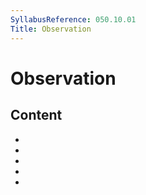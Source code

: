 ```yaml
---
SyllabusReference: 050.10.01
Title: Observation
---
```


# Observation

## Content

- <Link href="050.10.01.01" />
- <Link href="050.10.01.02" />
- <Link href="050.10.01.03" />
- <Link href="050.10.01.04" />
- <Link href="050.10.01.05" />
